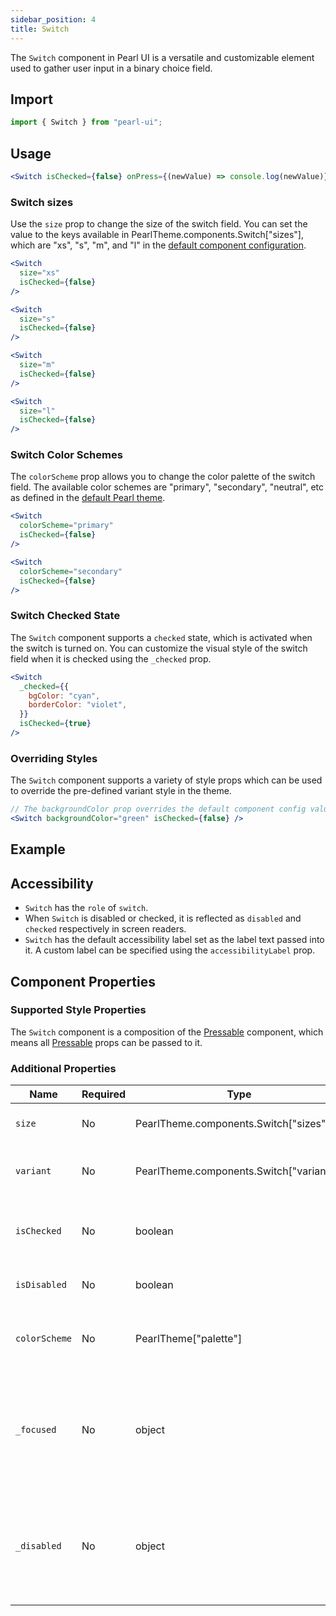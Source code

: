 ```yaml
---
sidebar_position: 4
title: Switch
---
```



<div style={{ display: "flex" }}>
  <SourceButton
    label="Source"
    href="https://github.com/agrawal-rohit/pearl-ui/blob/main/src/components/molecules/switch/switch.tsx"
    style={{ marginRight: "10px" }}
  />
  <SourceButton
    label="Theme Source"
    href="https://github.com/agrawal-rohit/pearl-ui/blob/main/src/components/molecules/switch/switch.config.ts"
  />
</div>

The `Switch` component in Pearl UI is a versatile and customizable element used to gather user input in a binary choice field.

## Import

```jsx
import { Switch } from "pearl-ui";
```

## Usage

```jsx
<Switch isChecked={false} onPress={(newValue) => console.log(newValue)} />
```

### Switch sizes

Use the `size` prop to change the size of the switch field. You can set the value to the keys available in <t>PearlTheme.components.Switch["sizes"]</t>, which are <t>"xs"</t>, <t>"s"</t>, <t>"m"</t>, and <t>"l"</t> in the [default component configuration](https://github.com/agrawal-rohit/pearl-ui/blob/main/src/components/molecules/switch/switch.config.ts).

```jsx
<Switch
  size="xs"
  isChecked={false}
/>

<Switch
  size="s"
  isChecked={false}
/>

<Switch
  size="m"
  isChecked={false}
/>

<Switch
  size="l"
  isChecked={false}
/>
```

### Switch Color Schemes

The `colorScheme` prop allows you to change the color palette of the switch field. The available color schemes are <t>"primary"</t>, <t>"secondary"</t>, <t>"neutral"</t>, etc as defined in the [default Pearl theme](../../overview/theming/default-theme#color-palette).

```jsx
<Switch
  colorScheme="primary"
  isChecked={false}
/>

<Switch
  colorScheme="secondary"
  isChecked={false}
/>
```

### Switch Checked State

The `Switch` component supports a `checked` state, which is activated when the switch is turned on. You can customize the visual style of the switch field when it is checked using the `_checked` prop.

```jsx
<Switch
  _checked={{
    bgColor: "cyan",
    borderColor: "violet",
  }}
  isChecked={true}
/>
```

### Overriding Styles

The `Switch` component supports a variety of style props which can be used to override the pre-defined variant style in the theme.

```jsx
// The backgroundColor prop overrides the default component config value of backgroundColor="neutral.200"
<Switch backgroundColor="green" isChecked={false} />
```

## Example


<Snack snackId="@agrawal-rohit/switch" platform="ios" />

## Accessibility

- `Switch` has the `role` of `switch`.
- When `Switch` is disabled or checked, it is reflected as `disabled` and `checked` respectively in screen readers.
- `Switch` has the default accessibility label set as the label text passed into it. A custom label can be specified using the `accessibilityLabel` prop.

## Component Properties

### Supported Style Properties

The `Switch` component is a composition of the [Pressable](./Pressable) component, which means all [Pressable](./Pressable) props can be passed to it.

### Additional Properties

| Name          | Required | Type                                            | Default     | Description                                                                  |
| ------------- | -------- | ----------------------------------------------- | ----------- | ---------------------------------------------------------------------------- |
| `size`        | No       | <t>PearlTheme.components.Switch["sizes"]</t>    | `"m"`       | Determines the size of the switch.                                           |
| `variant`     | No       | <t>PearlTheme.components.Switch["variants"]</t> |             | Determines the variant of the switch.                                        |
| `isChecked`   | No       | <t>boolean</t>                                  | `false`     | Whether the switch is in a checked state.                                    |
| `isDisabled`  | No       | <t>boolean</t>                                  | `false`     | Whether the switch is disabled.                                              |
| `colorScheme` | No       | <t>PearlTheme["palette"]</t>                    | `"primary"` | Determines the active color palette of the switch.                           |
| `_focused`    | No       | <t>object</t>                                   | `{}`        | Style properties that are applied when the component is in a focused state.  |
| `_disabled`   | No       | <t>object</t>                                   | `{}`        | Style properties that are applied when the component is in a disabled state. |
